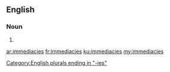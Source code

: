 ==English==

===Noun===
{{head|en|plural}}

# {{plural of|immediacy|lang=en|nocat=1}}

[[Category:English plurals ending in "-ies"]]

[[ar:immediacies]]
[[fr:immediacies]]
[[ku:immediacies]]
[[my:immediacies]]